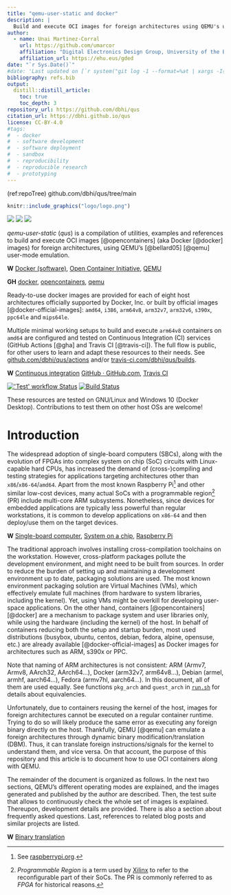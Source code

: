 ```yaml
---
title: "qemu-user-static and docker"
description: |
  Build and execute OCI images for foreign architectures using QEMU's user-mode emulation
author:
  - name: Unai Martinez-Corral
    url: https://github.com/umarcor
    affiliation: "Digital Electronics Design Group, University of the Basque Country (UPV/EHU)"
    affiliation_url: https://ehu.eus/gded
date: "`r Sys.Date()`"
#date: 'Last updated on [`r system("git log -1 --format=%at | xargs -I{} date -d @{} +%Y/%m/%d", intern=TRUE)`](https://github.com/umarcor/ghdl-cosim/commit/`r system("git rev-parse HEAD", intern=TRUE)`) and generated on `r format(Sys.time(), "%Y/%m/%d")`'
bibliography: refs.bib
output:
  distill::distill_article:
    toc: true
    toc_depth: 3
repository_url: https://github.com/dbhi/qus
citation_url: https://dbhi.github.io/qus
license: CC-BY-4.0
#tags:
#  - docker
#  - software development
#  - software deployment
#  - sandbox
#  - reproducibility
#  - reproducible research
#  - prototyping
---
```


(ref:repoTree) github.com/dbhi/qus/tree/main

```r
knitr::include_graphics("logo/logo.png")
```

<aside>
  <a
    title="'dbhi/qus' GitHub repository"
    href="https://github.com/dbhi/qus"
  ><img
    src="https://img.shields.io/github/stars/dbhi/qus?longCache=true&style=flat-square&label=dbhi%2Fqus&logo=github&color=d45500"
    data-external="1"
  ></a><!--
  -->
  <a
    title="Docker Hub"
    href="https://hub.docker.com/r/aptman/qus/"
  ><img
    src="https://img.shields.io/docker/pulls/aptman/qus.svg?longCache=true&style=flat-square&logo=docker&logoColor=fff&label=aptman%2Fqus"
    data-external="1"
  ></a><!--
  -->
  <a
    title="Releases"
    href="https://github.com/dbhi/qus/releases"
  ><img
    src="https://img.shields.io/github/commits-since/dbhi/qus/latest.svg?longCache=true&style=flat-square&logo=git&logoColor=fff"
    data-external="1"
  ></a>
</aside>

*qemu-user-static* (*qus*) is a compilation of utilities, examples and references to build and execute OCI images [@opencontainers] (aka Docker [@docker] images) for foreign architectures, using QEMU's [@bellard05] [@qemu] user-mode emulation.

<aside>
**W** [Docker (software)](https://en.wikipedia.org/wiki/Docker_%28software%29), [Open Container Initiative](https://en.wikipedia.org/wiki/Open_Container_Initiative), [QEMU](https://en.wikipedia.org/wiki/QEMU)

**GH** [docker](https://github.com/docker), [opencontainers](https://github.com/opencontainers), [qemu](https://github.com/qemu)
</aside>

Ready-to-use docker images are provided for each of eight host architectures officially supported by Docker, Inc. or built by official images [@docker-official-images]: `amd64`, `i386`, `arm64v8`, `arm32v7`, `arm32v6`, `s390x`, `ppc64le` and `mips64le`.

Multiple minimal working setups to build and execute `arm64v8` containers on `amd64` are configured and tested on Continuous Integration (CI) services (GitHub Actions [@gha] and Travis CI [@travis-ci]). The full flow is public, for other users to learn and adapt these resources to their needs. See [github.com/dbhi/qus/actions](https://github.com/dbhi/qus/actions) and/or [travis-ci.com/dbhi/qus/builds](https://travis-ci.com/dbhi/qus/builds).

<aside>
**W** [Continuous integration](https://en.wikipedia.org/wiki/Continuous_integration) [GitHub · GitHub.com](https://en.wikipedia.org/wiki/GitHub#GitHub.com), [Travis CI](https://en.wikipedia.org/wiki/Travis_CI)

<a
  title="'Test' workflow Status"
  href="https://github.com/dbhi/qus/actions?query=workflow%3ATest"
><img
  alt="'Test' workflow Status"
  src="https://img.shields.io/github/workflow/status/dbhi/qus/Test?longCache=true&style=flat-square&logo=github&label=Test"
  data-external="1"
></a><!--
-->
<a
  title="Travis Test Status"
  href="https://travis-ci.com/dbhi/qus/builds"
><img
  alt="Build Status"
  src="https://img.shields.io/travis/com/dbhi/qus/master.svg?longCache=true&style=flat-square&logo=travis-ci&logoColor=fff&label=travis"
  data-external="1"
></a>
</aside>

These resources are tested on GNU/Linux and Windows 10 (Docker Desktop). Contributions to test them on other host OSs are welcome!

# Introduction

The widespread adoption of single-board computers (SBCs), along with the evolution of FPGAs into complex system on chip (SoC) circuits with Linux-capable hard CPUs, has increased the demand of (cross-)compiling and testing strategies for applications targeting architectures other than `x86`/`x86-64`/`amd64`. Apart from the most known Raspberry Pi^[See [raspberrypi.org](https://www.raspberrypi.org/).] and other similar low-cost devices, many actual SoCs with a programmable region^[*Programmable Region* is a term used by [Xilinx](https://www.xilinx.com/) to refer to the reconfigurable part of their SoCs. The PR is commonly referred to as *FPGA* for historical reasons.] (PR) include multi-core ARM subsystems. Nonetheless, since devices for embedded applications are typically less powerful than regular workstations, it is common to develop applications on `x86-64` and then deploy/use them on the target devices.

<aside>
**W** [Single-board computer](https://en.wikipedia.org/wiki/Single-board_computer), [System on a chip](https://en.wikipedia.org/wiki/System_on_a_chip), [Raspberry Pi](https://en.wikipedia.org/wiki/Raspberry_Pi)
</aside>

The traditional approach involves installing cross-compilation toolchains on the workstation. However, cross-platform packages pollute the development environment, and might need to be built from sources. In order to reduce the burden of setting up and maintaining a development environment up to date, packaging solutions are used. The most known environment packaging solution are Virtual Machines (VMs), which effectively emulate full machines (from hardware to system libraries, including the kernel). Yet, using VMs might be overkill for developing user-space applications. On the other hand, containers [@opencontainers] [@docker] are a mechanism to package system and user libraries only, while using the hardware (including the kernel) of the host. In behalf of containers reducing both the setup and startup burden, most used distributions (busybox, ubuntu, centos, debian, fedora, alpine, opensuse, etc.) are already available [@docker-official-images] as Docker images for architectures such as ARM, s390x or PPC.

<aside>
Note that naming of ARM architectures is not consistent: ARM (Armv7, Armv8, AArch32, AArch64...), Docker (arm32v7, arm64v8...), Debian (armel, armhf, aarch64...), Fedora (armv7hl, aarch64...). In this document, all of them are used equally. See functions `pkg_arch` and `guest_arch` in [`run.sh`](https://(ref:repoTree)/run.sh) for details about equivalencies.
</aside>

Unfortunately, due to containers reusing the kernel of the host, images for foreign architectures cannot be executed on a regular container runtime. Trying to do so will likely produce the same error as executing any foreign binary directly on the host. Thankfully, QEMU [@qemu] can emulate a foreign architectures through dynamic binary modification/translation (DBM). Thus, it can translate foreign instructions/signals for the kernel to understand them, and vice versa. On that account, the purpose of this repository and this article is to document how to use OCI containers along with QEMU.

The remainder of the document is organized as follows. In the next two sections, QEMU's different operating modes are explained, and the images generated and published by the author are described. Then, the test suite that allows to continuously check the whole set of images is explained. Thereupon, development details are provided. There is also a section about frequently asked questions. Last, references to related blog posts and similar projects are listed.

<aside>
**W** [Binary translation](https://en.wikipedia.org/wiki/Binary_translation)
</aside>
